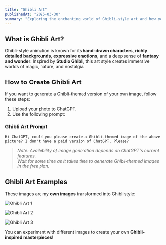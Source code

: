 ```yaml
---
title: "Ghibli Art"
publishedAt: "2025-03-30"
summary: "Exploring the enchanting world of Ghibli-style art and how you can create your own."
---
```


## What is Ghibli Art?

Ghibli-style animation is known for its **hand-drawn characters**, **richly detailed backgrounds**, **expressive emotions**, and a deep sense of **fantasy and wonder**. Inspired by **Studio Ghibli**, this art style creates immersive worlds of magic, nature, and nostalgia.

## How to Create Ghibli Art

If you want to generate a Ghibli-themed version of your own image, follow these steps:

1. Upload your photo to ChatGPT.
2. Use the following prompt:

### Ghibli Art Prompt

```plaintext
Hi ChatGPT, could you please create a Ghibli-themed image of the above picture? I don't have a paid version of ChatGPT. Please?
``` 

> *Note: Availability of image generation depends on ChatGPT's current features.*  
> *Wait for some time as it takes time to generate Ghibli-themed images in the free plan.*

## Ghibli Art Examples

These images are my **own images** transformed into Ghibli style:

![Ghibli Art 1](/blog/ghibli1.jpg)

![Ghibli Art 2](/blog/ghibli2.jpg)

![Ghibli Art 3](/blog/ghibli3.jpg)

You can experiment with different images to create your own **Ghibli-inspired masterpieces**!
